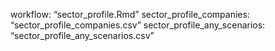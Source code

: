   workflow: "sector_profile.Rmd"
  sector_profile_companies: "sector_profile_companies.csv"
  sector_profile_any_scenarios: "sector_profile_any_scenarios.csv"
